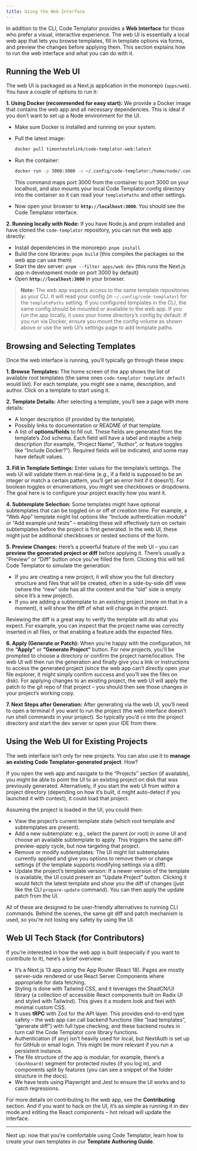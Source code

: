 ```yaml
---
title: Using the Web Interface
---
```


In addition to the CLI, Code Templator provides a **Web Interface** for those who prefer a visual, interactive experience. The web UI is essentially a local web app that lets you browse templates, fill in template options via forms, and preview the changes before applying them. This section explains how to run the web interface and what you can do with it.

## Running the Web UI

The web UI is packaged as a Next.js application in the monorepo (`apps/web`). You have a couple of options to run it:

**1. Using Docker (recommended for easy start):** We provide a Docker image that contains the web app and all necessary dependencies. This is ideal if you don’t want to set up a Node environment for the UI.

* Make sure Docker is installed and running on your system.
* Pull the latest image:

  ```bash
  docker pull timonteutelink/code-templator-web:latest
  ```
* Run the container:

  ```bash
  docker run -p 3000:3000 -v ~/.config/code-templator:/home/node/.config/code-templator timonteutelink/code-templator-web:latest
  ```

  This command maps port 3000 from the container to port 3000 on your localhost, and also mounts your local Code Templator config directory into the container so it can read your `templatePaths` and other settings.
* Now open your browser to **`http://localhost:3000`**. You should see the Code Templator interface.

**2. Running locally with Node:** If you have Node.js and pnpm installed and have cloned the `code-templator` repository, you can run the web app directly:

* Install dependencies in the monorepo: `pnpm install`
* Build the core libraries: `pnpm build` (this compiles the packages so the web app can use them)
* Start the dev server: `pnpm --filter apps/web dev` (this runs the Next.js app in development mode on port 3000 by default)
* Open **`http://localhost:3000`** in your browser.

> **Note:** The web app expects access to the same template repositories as your CLI. It will read your config (in `~/.config/code-templator`) for the `templatePaths` setting. If you configured templates in the CLI, the same config should be mounted or available to the web app. If you run the app locally, it uses your home directory’s config by default. If you run via Docker, ensure you mount the config volume as shown above or use the web UI’s settings page to add template paths.

## Browsing and Selecting Templates

Once the web interface is running, you’ll typically go through these steps:

**1. Browse Templates:** The home screen of the app shows the list of available root templates (the same ones `code-templator template default` would list). For each template, you might see a name, description, and author. Click on a template to start using it.

**2. Template Details:** After selecting a template, you’ll see a page with more details:

* A longer description (if provided by the template).
* Possibly links to documentation or README of that template.
* A list of **options/fields** to fill out. These fields are generated from the template’s Zod schema. Each field will have a label and maybe a help description (for example, “Project Name”, “Author”, or feature toggles like “Include Docker?”). Required fields will be indicated, and some may have default values.

**3. Fill in Template Settings:** Enter values for the template’s settings. The web UI will validate them in real-time (e.g., if a field is supposed to be an integer or match a certain pattern, you’ll get an error hint if it doesn’t). For boolean toggles or enumerations, you might see checkboxes or dropdowns. The goal here is to configure your project exactly how you want it.

**4. Subtemplate Selection:** Some templates might have optional subtemplates that can be toggled on or off *at creation time*. For example, a “Web App” template might list options like “Include authentication module” or “Add example unit tests” – enabling these will effectively turn on certain subtemplates before the project is first generated. In the web UI, these might just be additional checkboxes or nested sections of the form.

**5. Preview Changes:** Here’s a powerful feature of the web UI – you can **preview the generated project or diff** before applying it. There’s usually a “Preview” or “Diff” button once you’ve filled the form. Clicking this will tell Code Templator to simulate the generation:

* If you are creating a new project, it will show you the full directory structure and files that will be created, often in a side-by-side diff view (where the “new” side has all the content and the “old” side is empty since it’s a new project).
* If you are adding a subtemplate to an existing project (more on that in a moment), it will show the diff of what will change in the project.

Reviewing the diff is a great way to verify the template will do what you expect. For example, you can inspect that the project name was correctly inserted in all files, or that enabling a feature adds the expected files.

**6. Apply (Generate or Patch):** When you’re happy with the configuration, hit the **“Apply”** or **“Generate Project”** button. For new projects, you’ll be prompted to choose a directory or confirm the project name/location. The web UI will then run the generation and finally give you a link or instructions to access the generated project (since the web app can’t directly open your file explorer, it might simply confirm success and you’ll see the files on disk). For applying changes to an existing project, the web UI will apply the patch to the git repo of that project – you should then see those changes in your project’s working copy.

**7. Next Steps after Generation:** After generating via the web UI, you’ll need to open a terminal if you want to run the project (the web interface doesn’t run shell commands in your project). So typically you’d `cd` into the project directory and start the dev server or open your IDE from there.

## Using the Web UI for Existing Projects

The web interface isn’t only for new projects. You can also use it to **manage an existing Code Templator-generated project**. How?

If you open the web app and navigate to the “Projects” section (if available), you might be able to point the UI to an existing project on disk that was previously generated. Alternatively, if you start the web UI from *within* a project directory (depending on how it’s built, it might auto-detect if you launched it with context), it could load that project.

Assuming the project is loaded in the UI, you could then:

* View the project’s current template state (which root template and subtemplates are present).
* Add a new subtemplate: e.g., select the parent (or root) in some UI and choose an available subtemplate to apply. This triggers the same diff-preview-apply cycle, but now targeting that project.
* Remove or modify subtemplates: The UI might list subtemplates currently applied and give you options to remove them or change settings (if the template supports modifying settings via a diff).
* Update the project’s template version: If a newer version of the template is available, the UI could present an “Update Project” button. Clicking it would fetch the latest template and show you the diff of changes (just like the CLI `prepare-update` command). You can then apply the update patch from the UI.

All of these are designed to be user-friendly alternatives to running CLI commands. Behind the scenes, the same git diff and patch mechanism is used, so you’re not losing any safety by using the UI.

## Web UI Tech Stack (for Contributors)

If you’re interested in how the web app is built (especially if you want to contribute to it), here’s a brief overview:

* It’s a Next.js 13 app using the App Router (React 18). Pages are mostly server-side rendered or use React Server Components where appropriate for data fetching.
* Styling is done with Tailwind CSS, and it leverages the ShadCN/UI library (a collection of accessible React components built on Radix UI and styled with Tailwind). This gives it a modern look and feel with minimal custom CSS.
* It uses **tRPC** with Zod for the API layer. This provides end-to-end type safety – the web app can call backend functions (like “load templates”, “generate diff”) with full type checking, and these backend routes in turn call the Code Templator core library functions.
* Authentication (if any) isn’t heavily used for local, but NextAuth is set up for GitHub or email login. This might be more relevant if you run a persistent instance.
* The file structure of the app is modular; for example, there’s a `(dashboard)` segment for protected routes (if you log in), and components split by features (you can see a snippet of the folder structure in the docs).
* We have tests using Playwright and Jest to ensure the UI works and to catch regressions.

For more details on contributing to the web app, see the **Contributing** section. And if you want to hack on the UI, it’s as simple as running it in dev mode and editing the React components – hot reload will update the interface.

---

Next up: now that you’re comfortable using Code Templator, learn how to create your own templates in our **Template Authoring Guide**.
